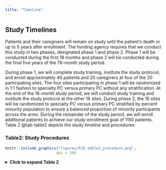 ```yaml
---
title: "Timeline"
---
```



## Study Timelines {#sec-timeline}

Patients and their caregivers will remain on study until the patient’s death or up to 5 years after enrollment. 
The funding agency requires that we conduct this study in two phases, designated phase 1 and phase 2. Phase 1 will be conducted during the first 18 months and phase 2 will be conducted during the final five years of the 78-month study period.

During phase 1, we will complete study training, institute the study protocol, and enroll approximately 40 patients and 20 caregivers at four of the 20 participating sites. The four sites participating in phase 1 will be randomized in 1:1 fashion to specialty PC versus primary PC without any stratification. At the end of the 18-month study period, we will conduct study training and institute the study protocol at the other 16 sites. During phase 2, the 16 sites will be randomized to specialty PC versus primary PC stratified by percent minority population to ensure a balanced proportion of minority participants across the arms. During the remainder of the study period, we will enroll additional patients to achieve our study enrollment goal of 1150 patients. Table 2 @tab-table2 depicts the study timeline and procedures:

### Table2: Study Procedures {#tab-table2}

```r
knitr::include_graphics("figures/F28_table2_procedure.png", 
                       dpi = 10)
```


<details> <summary><strong>Click to expand Table 2</strong></summary>
| **Table 2: Study Procedures**                                                                     |
|:--------------------------------------------------------|:--------------------------------------------|
| **Initiate Phase 1 (Months 0-6)**                       | - Select four sites (two from each group) to participate in phase 1  <br/> - Randomize sites participating in phase 1  <br/> - Complete training for phase 1 sites |
| **Conduct Phase 1 / Initiate Phase 2 (Months 6-18)**    | - Enroll approximately 40 patients and up to 20 caregivers at four phase 1 sites  <br/> -Collect participant-reported data from participants in phase 1  <br/> - Complete training for sites that did not participate in phase 2  <br/> - Randomize sites participating in phase 2 |
| **Conduct Phase 2 (Months 18-66)**                      | - Enroll additional patients to reach sample of 1150 patients and up to 1150 caregivers across all sites  <br/> - Conduct specialty PC and primary PC refresher training on an annual basis  <br/> - Collect participant-reported and chart review data on all study participants  <br/> - Conduct qualitative interviews with key informants |
| **Complete Study Procedures (Months 66-78)**            | - Complete data collection with a minimum of 1-year follow-up on all study participants  <br/> - Conduct and analyze qualitative interviews with key informants  <br/> - Complete data analyses |
</details>